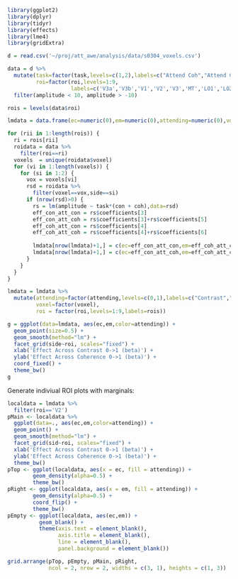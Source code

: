 
```r
library(ggplot2)
library(dplyr)
library(tidyr)
library(effects)
library(lme4)
library(gridExtra)
```

```r
d = read.csv('~/proj/att_awe/analysis/data/s0304_voxels.csv')
```

```r
data = d %>%
  mutate(task=factor(task,levels=c(1,2),labels=c("Attend Coh","Attend Con")),
         roi=factor(roi,levels=1:9,
                    labels=c('V3a','V3b','V1','V2','V3','MT','LO1','LO2','V4'))) %>%
  filter(amplitude < 10, amplitude > -10)
```


```r
rois = levels(data$roi)

lmdata = data.frame(ec=numeric(0),em=numeric(0),attending=numeric(0),voxel=numeric(0),roi=numeric(0),side=numeric(0))

for (rii in 1:length(rois)) {
  ri = rois[rii]
  roidata = data %>%
    filter(roi==ri)
  voxels  = unique(roidata$voxel)
  for (vi in 1:length(voxels)) {
    for (si in 1:2) {
      vox = voxels[vi]
      rsd = roidata %>%
        filter(voxel==vox,side==si)
      if (nrow(rsd)>0) {
        rs = lm(amplitude ~ task*(con + coh),data=rsd)
        eff_con_att_con = rs$coefficients[3]
        eff_con_att_coh = rs$coefficients[3]+rs$coefficients[5]
        eff_coh_att_con = rs$coefficients[4]
        eff_coh_att_coh = rs$coefficients[4]+rs$coefficients[6]
        
        lmdata[nrow(lmdata)+1,] = c(ec=eff_con_att_con,em=eff_coh_att_con,attending=0,voxel=vox,roi = rii,side=si)
        lmdata[nrow(lmdata)+1,] = c(ec=eff_con_att_coh,em=eff_coh_att_coh,attending=1,voxel=vox, roi = rii,side=si)
      }
    }
  }
}
```

```r

lmdata = lmdata %>%
  mutate(attending=factor(attending,levels=c(0,1),labels=c("Contrast","Coherence")),
         voxel=factor(voxel),
         roi = factor(roi,levels=1:9,labels=rois))

```


```r
g = ggplot(data=lmdata, aes(ec,em,color=attending)) +
  geom_point(size=0.5) +
  geom_smooth(method="lm") +
  facet_grid(side~roi, scales="fixed") +
  xlab('Effect Across Contrast 0->1 (beta)') +
  ylab('Effect Across Coherence 0->1 (beta)') +
  coord_fixed() +
  theme_bw()
g
```


Generate indiviual ROI plots with marginals:

```r
localdata = lmdata %>%
  filter(roi=='V2')
pMain <- localdata %>%
  ggplot(data=., aes(ec,em,color=attending)) +
  geom_point() +
  geom_smooth(method="lm") +
  facet_grid(sid~roi, scales="fixed") +
  xlab('Effect Across Contrast 0->1 (beta)') +
  ylab('Effect Across Coherence 0->1 (beta)') +
  theme_bw()
pTop <- ggplot(localdata, aes(x = ec, fill = attending)) +
        geom_density(alpha=0.5) +
        theme_bw()
pRight <- ggplot(localdata, aes(x = em, fill = attending)) +
        geom_density(alpha=0.5) +
        coord_flip() +
        theme_bw()
pEmpty <- ggplot(localdata, aes(ec,em)) +
          geom_blank() +
          theme(axis.text = element_blank(),
                axis.title = element_blank(),
                line = element_blank(),
                panel.background = element_blank())

grid.arrange(pTop, pEmpty, pMain, pRight,
             ncol = 2, nrow = 2, widths = c(3, 1), heights = c(1, 3))

```



